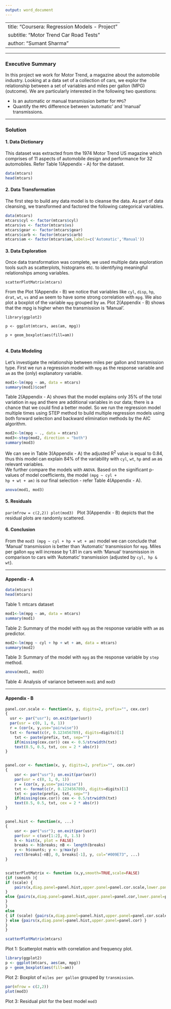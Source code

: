 ```yaml
---
output: word_document
---
```

---
title: "Coursera: Regression Models - Project"
subtitle: "Motor Trend Car Road Tests"
author: "Sumant Sharma"
---  

***

### Executive Summary

In this project we work for Motor Trend, a magazine about the automobile industry. Looking at a data set of a collection of cars, we explor the relationship between a set of variables and miles per gallon (MPG) (outcome). We are particularly interested in the following two questions:

* Is an automatic or manual transmission better for <code>MPG</code>?
* Quantify the <code>MPG</code> difference between 'automatic' and 'manual' transmissions.

***
### Solution   
#### 1. Data Dictionary   
This dataset was extracted from the 1974 Motor Trend US magazine which comprises of 11 aspects of automobile design and performance for 32 automobiles. Refer Table 1(Appendix - A) for the dataset.
```r
data(mtcars)
head(mtcars)
```   


#### 2. Data Transformation   
The first step to build any data model is to cleanse the data. As part of data cleansing, we transformed and factored the following categorical variables.   

```r
data(mtcars)
mtcars$cyl <- factor(mtcars$cyl)
mtcars$vs <- factor(mtcars$vs)
mtcars$gear <- factor(mtcars$gear)
mtcars$carb <- factor(mtcars$carb)
mtcars$am <- factor(mtcars$am,labels=c('Automatic','Manual'))
```   

#### 3. Data Exploration   
Once data transformation was complete, we used multiple data exploration tools such as scatterplots, histograms etc. to identifying meaningful relationships among variables.   
   
<code>scatterPlotMatrix(mtcars)</code>   
   
From the Plot 1(Appendix - B) we notice that variables like <code>cyl</code>, <code>disp</code>, <code>hp</code>, <code>drat</code>, <code>wt</code>, <code>vs</code> and <code>am</code> seem to have some strong correlation with <code>mpg</code>. We also plot a boxplot of the variable <code>mpg</code> grouped by <code>am</code>. Plot 2(Appendix - B) shows that the mpg is higher when the transmission is 'Manual'.   
   
<code>library(ggplot2)  
p <- ggplot(mtcars, aes(am, mpg))  
p + geom_boxplot(aes(fill=am))  
</code>

#### 4. Data Modeling   
Let’s investigate the relationship between miles per gallon and transmission type. First we run a regression model with <code>mpg</code> as the response variable and <code>am</code> as the (only) explanatory variable.   
```r
mod1<-lm(mpg ~ am, data = mtcars)
summary(mod1)$coef
```   
Table 2(Appendix - A) shows that the model explains only 35% of the total variation in <code>mpg</code> and there are additional variables in our data; there is a chance that we could find a better model. So we run the regression model multiple times using STEP method to build multiple regression models using both forward selection and backward elimination methods by the AIC algorithm.   
```r
mod2<-lm(mpg ~ ., data = mtcars)
mod3<-step(mod2, direction = "both")
summary(mod3)
```   
We can see in Table 3(Appendix - A) the adjusted R^2^ value is equal to 0.84, thus this model can explain 84% of the variability with <code>cyl</code>, <code>wt</code>, <code>hp</code> and <code>am</code> as relevant variables.   
We further compare the models with <code>ANOVA</code>. Based on the significant p-values of model coefficients, the model <code>(mpg ~ cyl + hp + wt + am)</code> is our final selection - refer Table 4(Appendix - A).

```r
anova(mod1, mod3)
```

#### 5. Residuals
<code>par(mfrow = c(2,2))
plot(mod3)
</code> 
Plot 3(Appendix - B) depicts that the residual plots are  randomly scattered.   

#### 6. Conclusion
From the <code>mod3 (mpg ~ cyl + hp + wt + am)</code> model we can conclude that 'Manual' transmission is better than 'Automatic' transmission for <code>mpg</code>. Miles per gallon <code>mpg</code> will increase by 1.81 in cars with 'Manual' transmission in comparison to cars with 'Automatic' transmission (adjusted by <code>cyl, hp & wt</code>).   

***
#### Appendix - A
```r
data(mtcars)
head(mtcars)
```   

Table 1: mtcars dataset

```r
mod1<-lm(mpg ~ am, data = mtcars)
summary(mod1)
```   

Table 2: Summary of the model with <code>mpg</code> as the response variable with <code>am</code> as predictor.

```r
mod2<-lm(mpg ~ cyl + hp + wt + am, data = mtcars)
summary(mod2)
```   

Table 3: Summary of the model with <code>mpg</code> as the response variable by <code>step</code> method.

```r
anova(mod1, mod3)
```

Table 4: Analysis of variance between <code>mod1</code> and <code>mod3</code>   

***

#### Appendix - B

```r
panel.cor.scale <- function(x, y, digits=2, prefix="", cex.cor)
{
  usr <- par("usr"); on.exit(par(usr))
  par(usr = c(0, 1, 0, 1))
  r = (cor(x, y,use="pairwise"))
  txt <- format(c(r, 0.123456789), digits=digits)[1]
	txt <- paste(prefix, txt, sep="")
	if(missing(cex.cor)) cex <- 0.5/strwidth(txt)
	text(0.5, 0.5, txt, cex = 2 * abs(r))
}


panel.cor <- function(x, y, digits=2, prefix="", cex.cor)
{
	usr <- par("usr"); on.exit(par(usr))
	par(usr = c(0, 1, 0, 1))
	r = (cor(x, y,use="pairwise"))
	txt <- format(c(r, 0.123456789), digits=digits)[1]
	txt <- paste(prefix, txt, sep="")
	if(missing(cex.cor)) cex <- 0.5/strwidth(txt)
	text(0.5, 0.5, txt, cex = 2 * abs(r))
}


panel.hist <- function(x, ...)
{
	usr <- par("usr"); on.exit(par(usr))
	par(usr = c(usr[1:2], 0, 1.5) )
	h <- hist(x, plot = FALSE)
	breaks <- h$breaks; nB <- length(breaks)
	y <- h$counts; y <- y/max(y)
	rect(breaks[-nB], 0, breaks[-1], y, col="#009E73", ...)
}


scatterPlotMatrix <- function (x,y,smooth=TRUE,scale=FALSE)
{if (smooth ){
if (scale) {
	pairs(x,diag.panel=panel.hist,upper.panel=panel.cor.scale,lower.panel=panel.smooth)
}
else {pairs(x,diag.panel=panel.hist,upper.panel=panel.cor,lower.panel=panel.smooth)
} 
}
else
{ if (scale) {pairs(x,diag.panel=panel.hist,upper.panel=panel.cor.scale)
} else {pairs(x,diag.panel=panel.hist,upper.panel=panel.cor) }
}
}

scatterPlotMatrix(mtcars)
```   

Plot 1: Scatterplot matrix with correlation and frequency plot.

```r
library(ggplot2)
p <- ggplot(mtcars, aes(am, mpg))
p + geom_boxplot(aes(fill=am))
```

Plot 2: Boxplot of <code>miles per gallon</code> grouped by <code>transmission</code>.

```r
par(mfrow = c(2,2))
plot(mod3)
```

Plot 3: Residual plot for the best model <code>mod3</code>
